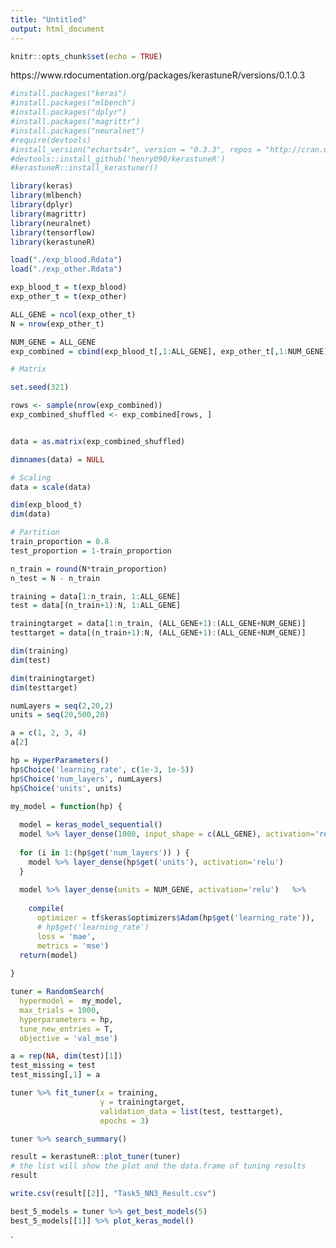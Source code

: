 ```yaml
---
title: "Untitled"
output: html_document
---
```


```r
knitr::opts_chunk$set(echo = TRUE)
```


https://www.rdocumentation.org/packages/kerastuneR/versions/0.1.0.3


```r
#install.packages("keras")
#install.packages("mlbench")
#install.packages("dplyr")
#install.packages("magrittr")
#install.packages("neuralnet")
#require(devtools)
#install_version("echarts4r", version = "0.3.3", repos = "http://cran.us.r-project.org")
#devtools::install_github('henry090/kerastuneR')
#kerastuneR::install_kerastuner()
```

```r
library(keras)
library(mlbench)
library(dplyr)
library(magrittr)
library(neuralnet)
library(tensorflow)
library(kerastuneR)
```

```r
load("./exp_blood.Rdata")
load("./exp_other.Rdata")
```

```r
exp_blood_t = t(exp_blood)
exp_other_t = t(exp_other)
```

```r
ALL_GENE = ncol(exp_other_t)
N = nrow(exp_other_t)
```


```r
NUM_GENE = ALL_GENE
exp_combined = cbind(exp_blood_t[,1:ALL_GENE], exp_other_t[,1:NUM_GENE])
```



```r
# Matrix

set.seed(321)

rows <- sample(nrow(exp_combined))
exp_combined_shuffled <- exp_combined[rows, ]


data = as.matrix(exp_combined_shuffled)

dimnames(data) = NULL
```

```r
# Scaling
data = scale(data)
```

```r
dim(exp_blood_t)
dim(data)
```

```r
# Partition
train_proportion = 0.8
test_proportion = 1-train_proportion

n_train = round(N*train_proportion)
n_test = N - n_train

training = data[1:n_train, 1:ALL_GENE]
test = data[(n_train+1):N, 1:ALL_GENE]

trainingtarget = data[1:n_train, (ALL_GENE+1):(ALL_GENE+NUM_GENE)]
testtarget = data[(n_train+1):N, (ALL_GENE+1):(ALL_GENE+NUM_GENE)]

```


```r
dim(training)
dim(test)

dim(trainingtarget)
dim(testtarget)
```
```r
numLayers = seq(2,20,2)
units = seq(20,500,20)
```





```r
a = c(1, 2, 3, 4)
a[2]
```



```r
hp = HyperParameters()
hp$Choice('learning_rate', c(1e-3, 1e-5))
hp$Choice('num_layers', numLayers)
hp$Choice('units', units)
```




```r
my_model = function(hp) {
  
  model = keras_model_sequential() 
  model %>% layer_dense(1000, input_shape = c(ALL_GENE), activation='relu')
  
  for (i in 1:(hp$get('num_layers')) ) {
    model %>% layer_dense(hp$get('units'), activation='relu') 
  } 
  
  model %>% layer_dense(units = NUM_GENE, activation='relu')   %>%
    
    compile(
      optimizer = tf$keras$optimizers$Adam(hp$get('learning_rate')),
      # hp$get('learning_rate')
      loss = 'mae',
      metrics = 'mse') 
  return(model)
  
}
```



```r
tuner = RandomSearch(
  hypermodel =  my_model,
  max_trials = 1000,
  hyperparameters = hp,
  tune_new_entries = T,
  objective = 'val_mse')
```


```r
a = rep(NA, dim(test)[1])
test_missing = test
test_missing[,1] = a
```




```r
tuner %>% fit_tuner(x = training,
                    y = trainingtarget, 
                    validation_data = list(test, testtarget),
                    epochs = 3)
```

```r
tuner %>% search_summary()
```

```r
result = kerastuneR::plot_tuner(tuner)
# the list will show the plot and the data.frame of tuning results
result 
```
```r
write.csv(result[[2]], "Task5_NN3_Result.csv")
```


```r
best_5_models = tuner %>% get_best_models(5)
best_5_models[[1]] %>% plot_keras_model()
```




`


















